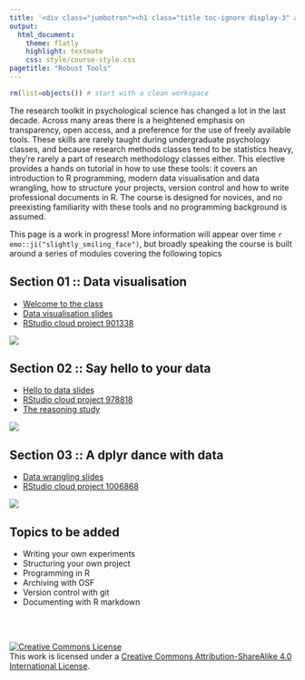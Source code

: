 ```yaml
---
title: '<div class="jumbotron"><h1 class="title toc-ignore display-3" align="center">Data science with R: A robust toolkit for psychological research</h1><p class="lead" align="center">Danielle Navarro</p></div>'
output:
  html_document:
    theme: flatly
    highlight: textmate
    css: style/course-style.css
pagetitle: "Robust Tools"
---
```


```r
rm(list=objects()) # start with a clean workspace
```

The research toolkit in psychological science has changed a lot in the last decade. Across many areas there is a heightened emphasis on transparency, open access, and a preference for the use of freely available tools. These skills are rarely taught during undergraduate psychology classes, and because research methods classes tend to be statistics heavy, they’re rarely a part of research methodology classes either. This elective provides a hands on tutorial in how to use these tools: it covers an introduction to R programming, modern data visualisation and data wrangling, how to structure your projects, version control and how to write professional documents in R. The course is designed for novices, and no preexisting familiarity with these tools and no programming background is assumed. 

This page is a work in progress! More information will appear over time `r emo::ji("slightly_smiling_face")`, but broadly speaking the course is built around a series of modules covering the following topics

## Section 01 :: Data visualisation

<div class="container">
<div class="box-left">
- [Welcome to the class](welcome)
- [Data visualisation slides](visualisation)
- [RStudio cloud project 901338](https://rstudio.cloud/project/901338)
</div>
<div class="box-right">[<img src="visualisation/img/forensic.png">](visualisation)</div>
</div>

## Section 02 :: Say hello to your data

<div class="container">
<div class="box-left">
- [Hello to data slides](hello)
- [RStudio cloud project 978818](https://rstudio.cloud/project/978818)
- [The reasoning study](reasoning)
</div>
<div class="box-right">[<img src="hello/img/pipe.png">](hello)</div>
</div>

## Section 03 :: A dplyr dance with data

<div class="container">
<div class="box-left">
- [Data wrangling slides](dancing)
- [RStudio cloud project 1006868](https://rstudio.cloud/project/1006868)
</div>
<div class="box-right">[<img src="dancing/img/filter_slide.png">](dancing)</div>
</div>


## Topics to be added

- Writing your own experiments
- Structuring your own project
- Programming in R
- Archiving with OSF 
- Version control with git
- Documenting with R markdown



<br><br>

<a rel="license" href="http://creativecommons.org/licenses/by-sa/4.0/"><img alt="Creative Commons License" style="border-width:0" src="https://i.creativecommons.org/l/by-sa/4.0/88x31.png" /></a><br />This work is licensed under a <a rel="license" href="http://creativecommons.org/licenses/by-sa/4.0/">Creative Commons Attribution-ShareAlike 4.0 International License</a>.

